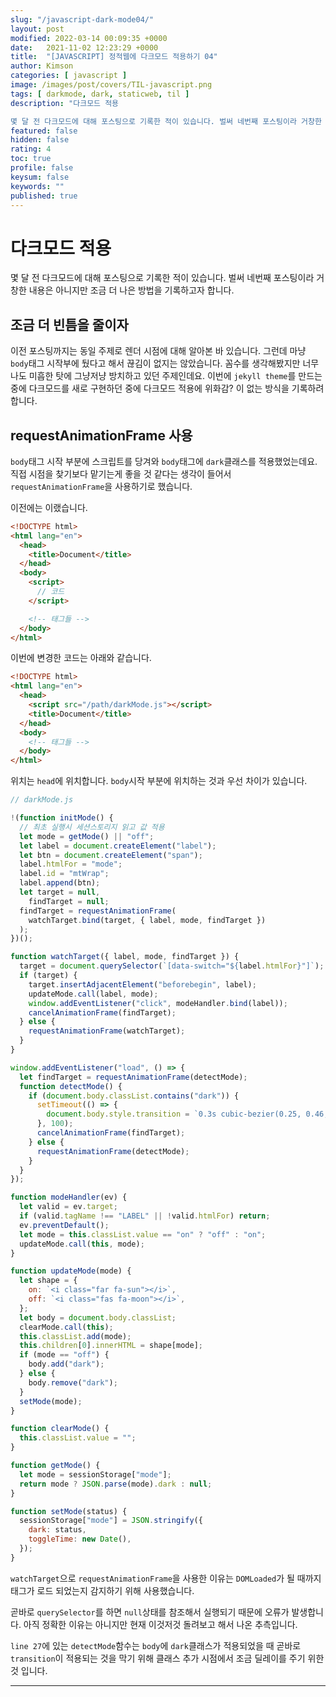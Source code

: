 ```yaml
---
slug: "/javascript-dark-mode04/"
layout: post
modified: 2022-03-14 00:09:35 +0000
date:   2021-11-02 12:23:29 +0000
title:  "[JAVASCRIPT] 정적웹에 다크모드 적용하기 04"
author: Kimson
categories: [ javascript ]
image: /images/post/covers/TIL-javascript.png
tags: [ darkmode, dark, staticweb, til ]
description: "다크모드 적용

몇 달 전 다크모드에 대해 포스팅으로 기록한 적이 있습니다. 벌써 네번째 포스팅이라 거창한 내용은 아니지만 조금 더 나은 방법을 기록하고자 합니다."
featured: false
hidden: false
rating: 4
toc: true
profile: false
keysum: false
keywords: ""
published: true
---
```


# 다크모드 적용

몇 달 전 다크모드에 대해 포스팅으로 기록한 적이 있습니다. 벌써 네번째 포스팅이라 거창한 내용은 아니지만 조금 더 나은 방법을 기록하고자 합니다.

## 조금 더 빈틈을 줄이자

이전 포스팅까지는 동일 주제로 렌더 시점에 대해 알아본 바 있습니다. 그런데 마냥 `body`태그 시작부에 뒀다고 해서 끊김이 없지는 않았습니다. 꼼수를 생각해봤지만 너무나도 미흡한 탓에 그냥저냥 방치하고 있던 주제인데요. 이번에 `jekyll theme`를 만드는 중에 다크모드를 새로 구현하던 중에 다크모드 적용에 위화감? 이 없는 방식을 기록하려 합니다.

## requestAnimationFrame 사용

`body`태그 시작 부분에 스크립트를 당겨와 `body`태그에 `dark`클래스를 적용했었는데요. 직접 시점을 찾기보다 맡기는게 좋을 것 같다는 생각이 들어서 `requestAnimationFrame`을 사용하기로 했습니다.

이전에는 이랬습니다.

```html
<!DOCTYPE html>
<html lang="en">
  <head>
    <title>Document</title>
  </head>
  <body>
    <script>
      // 코드
    </script>

    <!-- 태그들 -->
  </body>
</html>
```

이번에 변경한 코드는 아래와 같습니다.

```html
<!DOCTYPE html>
<html lang="en">
  <head>
    <script src="/path/darkMode.js"></script>
    <title>Document</title>
  </head>
  <body>
    <!-- 태그들 -->
  </body>
</html>
```

위치는 `head`에 위치합니다. `body`시작 부분에 위치하는 것과 우선 차이가 있습니다.

```javascript
// darkMode.js

!(function initMode() {
  // 최초 실행시 세션스토리지 읽고 값 적용
  let mode = getMode() || "off";
  let label = document.createElement("label");
  let btn = document.createElement("span");
  label.htmlFor = "mode";
  label.id = "mtWrap";
  label.append(btn);
  let target = null,
    findTarget = null;
  findTarget = requestAnimationFrame(
    watchTarget.bind(target, { label, mode, findTarget })
  );
})();

function watchTarget({ label, mode, findTarget }) {
  target = document.querySelector(`[data-switch="${label.htmlFor}"]`);
  if (target) {
    target.insertAdjacentElement("beforebegin", label);
    updateMode.call(label, mode);
    window.addEventListener("click", modeHandler.bind(label));
    cancelAnimationFrame(findTarget);
  } else {
    requestAnimationFrame(watchTarget);
  }
}

window.addEventListener("load", () => {
  let findTarget = requestAnimationFrame(detectMode);
  function detectMode() {
    if (document.body.classList.contains("dark")) {
      setTimeout(() => {
        document.body.style.transition = `0.3s cubic-bezier(0.25, 0.46, 0.45, 0.94)`;
      }, 100);
      cancelAnimationFrame(findTarget);
    } else {
      requestAnimationFrame(detectMode);
    }
  }
});

function modeHandler(ev) {
  let valid = ev.target;
  if (valid.tagName !== "LABEL" || !valid.htmlFor) return;
  ev.preventDefault();
  let mode = this.classList.value == "on" ? "off" : "on";
  updateMode.call(this, mode);
}

function updateMode(mode) {
  let shape = {
    on: `<i class="far fa-sun"></i>`,
    off: `<i class="fas fa-moon"></i>`,
  };
  let body = document.body.classList;
  clearMode.call(this);
  this.classList.add(mode);
  this.children[0].innerHTML = shape[mode];
  if (mode == "off") {
    body.add("dark");
  } else {
    body.remove("dark");
  }
  setMode(mode);
}

function clearMode() {
  this.classList.value = "";
}

function getMode() {
  let mode = sessionStorage["mode"];
  return mode ? JSON.parse(mode).dark : null;
}

function setMode(status) {
  sessionStorage["mode"] = JSON.stringify({
    dark: status,
    toggleTime: new Date(),
  });
}
```

`watchTarget`으로 `requestAnimationFrame`을 사용한 이유는 `DOMLoaded`가 될 때까지 태그가 로드 되었는지 감지하기 위해 사용했습니다.

곧바로 `querySelector`를 하면 `null`상태를 참조해서 실행되기 때문에 오류가 발생합니다. 아직 정확한 이유는 아니지만 현재 이것저것 돌려보고 해서 나온 추측입니다.

`line 27`에 있는 `detectMode`함수는 `body`에 `dark`클래스가 적용되었을 때 곧바로 `transition`이 적용되는 것을 막기 위해 클래스 추가 시점에서 조금 딜레이를 주기 위한 것 입니다.

---
